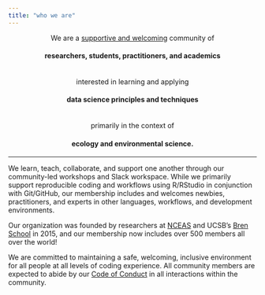 ```yaml
---
title: "who we are"
---
```


<center>
We are a [supportive and welcoming](code-of-conduct.html) community of 

#### researchers, students, practitioners, and academics

<br>interested in learning and applying

#### data science principles and techniques

<br>primarily in the context of 

#### ecology and environmental science.
</center>

---

We learn, teach, collaborate, and support one another through our community-led workshops and Slack workspace.  While we primarily support reproducible coding and workflows using R/RStudio in conjunction with Git/GitHub, our membership includes and welcomes newbies, practitioners, and experts in other languages, workflows, and development environments.

Our organization was founded by researchers at [NCEAS](www.nceas.ucsb.edu) and UCSB's [Bren School](www.bren.ucsb.edu) in 2015, and our membership now includes over 500 members all over the world!

We are committed to maintaining a safe, welcoming, inclusive environment for all people at all levels of coding experience.  All community members are expected to abide by our [Code of Conduct](code-of-conduct.html) in all interactions within the community.